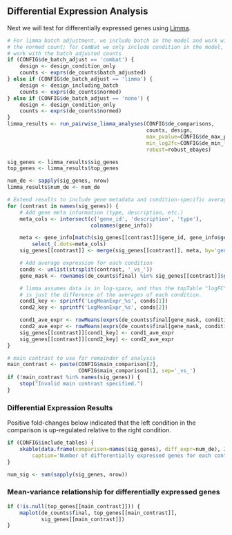 Differential Expression Analysis
--------------------------------

Next we will test for differentially expressed genes using
[Limma](http://www.bioconductor.org/packages/2.13/bioc/html/limma.html).

```r
# For limma batch adjustment, we include batch in the model and work with
# the normed count; for ComBat we only include condition in the model, but
# work with the batch_adjusted counts
if (CONFIG$de_batch_adjust == 'combat') {
    design <- design_condition_only
    counts <- exprs(de_counts$batch_adjusted)
} else if (CONFIG$de_batch_adjust == 'limma') {
    design <- design_including_batch
    counts <- exprs(de_counts$normed)
} else if (CONFIG$de_batch_adjust == 'none') {
    design <- design_condition_only
    counts <- exprs(de_counts$normed)
}
limma_results <- run_pairwise_limma_analyses(CONFIG$de_comparisons,
                                             counts, design,
                                             max_pvalue=CONFIG$de_max_pvalue,
                                             min_log2fc=CONFIG$de_min_log2fc,
                                             robust=robust_ebayes)

sig_genes <- limma_results$sig_genes
top_genes <- limma_results$top_genes

num_de <- sapply(sig_genes, nrow)
limma_results$num_de <- num_de

# Extend results to include gene metadata and condition-specific average expression
for (contrast in names(sig_genes)) {
    # Add gene meta information (type, description, etc.)
    meta_cols <- intersect(c('gene_id', 'description', 'type'),
                           colnames(gene_info))

    meta <- gene_info[match(sig_genes[[contrast]]$gene_id, gene_info$gene_id),] %>% 
        select_(.dots=meta_cols)
    sig_genes[[contrast]] <- merge(sig_genes[[contrast]], meta, by='gene_id')

    # Add average expression for each condition
    conds <- unlist(strsplit(contrast, '_vs_'))
    gene_mask <- rownames(de_counts$final) %in% sig_genes[[contrast]]$gene_id

    # limma assumes data is in log-space, and thus the topTable "logFC" column
    # is just the difference of the averages of each condition.
    cond1_key <- sprintf('LogMeanExpr_%s', conds[1])
    cond2_key <- sprintf('LogMeanExpr_%s', conds[2])

    cond1_ave_expr <- rowMeans(exprs(de_counts$final[gene_mask, condition == conds[1]]))
    cond2_ave_expr <- rowMeans(exprs(de_counts$final[gene_mask, condition == conds[2]]))
    sig_genes[[contrast]][cond1_key] <- cond1_ave_expr 
    sig_genes[[contrast]][cond2_key] <- cond2_ave_expr 
}

# main contrast to use for remainder of analysis
main_contrast <- paste(CONFIG$main_comparison[2],
                       CONFIG$main_comparison[1], sep='_vs_')
if (!main_contrast %in% names(sig_genes)) {
    stop("Invalid main contrast specified.")
}
```

### Differential Expression Results

Positive fold-changes below indicated that the left condition in the comparison
is up-regulated relative to the right condition.

```r
if (CONFIG$include_tables) {
    xkable(data.frame(comparison=names(sig_genes), diff_expr=num_de), 25, 
        caption='Number of differentially expressed genes for each contrast.')
}

num_sig <- sum(sapply(sig_genes, nrow))
```

### Mean-variance relationship for differentially expressed genes

```r
if (!is.null(top_genes[[main_contrast]])) {
    maplot(de_counts$final, top_genes[[main_contrast]], 
           sig_genes[[main_contrast]])
}
```

